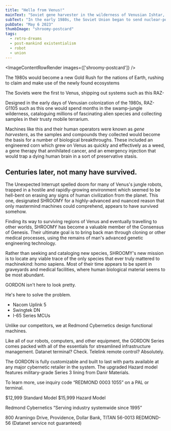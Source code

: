 ```yaml
---
title: "Hello from Venus!"
mainText: "Soviet gene harvester in the wilderness of Venusian Ishtar, 1989."
subText: "In the early 1980s, the Soviet Union began to send nuclear-powered robots to the Venusian jungles to scout and collect samples from the newly-discovered alien ecosystem."
pubDate: "May 6 2023"
thumbImage: "shroomy-postcard"
tags:
  - retro-dreams
  - post-mankind existentialism
  - robot
  - union
---
```



<ImageContentRowRender 
  images={['shroomy-postcard']}
/>

The 1980s would become a new Gold Rush for the nations of Earth, rushing to claim and make use of the newly found ecosystems

The Soviets were the first to Venus, shipping out systems such as this RAZ-







Designed in the early days of Venusian colonization of the 1980s, RAZ-G1105 such as this one would spend months in the swamp-jungle wilderness, cataloguing millions of fascinating alien species and collecting samples in their trusty mobile terrarium.

Machines like this and their human operators were known as *gene harvesters*, as the samples and compounds they collected would become the basis for a number of biological breakthroughs. These included an engineered corn which grew on Venus as quickly and effectively as a weed, a gene therapy that annihilated cancer, and an emergency injection that would trap a dying human brain in a sort of preservative stasis.

## Centuries later, not many have survived.

The Unexpected Interrupt spelled doom for many of Venus's jungle robots, trapped in a hostile and rapidly-growing environment which seemed to be hell-bent on erasing any signs of human civilization from the planet. This one, designated SHROOMY for a highly-advanced and nuanced reason that only mastermind machines could comprehend, appears to have survived somehow.

Finding its way to surviving regions of Venus and eventually travelling to other worlds, SHROOMY has become a valuable member of the Consensus of Genesis. Their ultimate goal is to bring back man through cloning or other medical processes, using the remains of man's advanced genetic engineering technology.

Rather than seeking and cataloging new species, SHROOMY's new mission is to locate any viable trace of the only species that ever truly mattered to machinekind: homo sapiens. Most of their time appears to be spent in graveyards and medical facilities, where human biological material seems to be most abundant.

<QuoteContentRowRender author={AuthorCAN} transcription>
GORDON isn't here to look pretty.

He's here to solve the problem.

- Nacom Uplink 5
- Swingtek DN
- I-65 Series MCUs

Unlike our competitors, we at Redmond Cybernetics design functional machines. 

Like all of our robots, computers, and other equipment, the GORDON Series comes packed with all of the essentials for streamlined infrastructure management. Datanet terminal? Check. Telelink remote control? Absolutely. 

The GORDON is fully customizable and built to last with parts available at any major cybernetic retailer in the system. The upgraded Hazard model features military-grade Series 3 lining from Danir Materials.

To learn more, use inquiry code “REDMOND 0003 1055” on a PAL or terminal.

$12,999 Standard Model
$15,999 Hazard Model

Redmond Cybernetics
“Serving industry systemwide since 1995”

800 Aramingo Drive, Providence, Dollar Bank, TITAN 56-0013
REDMOND-56 (Datanet service not guaranteed)
</QuoteContentRowRender>